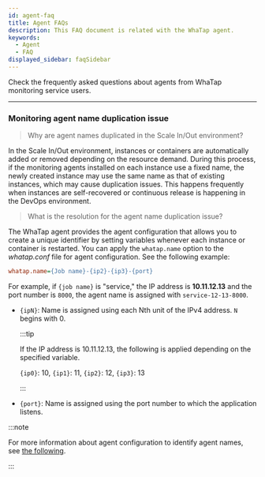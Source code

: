 ```yaml
---
id: agent-faq
title: Agent FAQs
description: This FAQ document is related with the WhaTap agent.
keywords:
  - Agent
  - FAQ
displayed_sidebar: faqSidebar
---
```


Check the frequently asked questions about agents from WhaTap monitoring service users.

---

<div className='faqs'>

### Monitoring agent name duplication issue

> Why are agent names duplicated in the Scale In/Out environment?

In the Scale In/Out environment, instances or containers are automatically added or removed depending on the resource demand. During this process, if the monitoring agents installed on each instance use a fixed name, the newly created instance may use the same name as that of existing instances, which may cause duplication issues. This happens frequently when instances are self-recovered or continuous release is happening in the DevOps environment.

> What is the resolution for the agent name duplication issue?

The WhaTap agent provides the agent configuration that allows you to create a unique identifier by setting variables whenever each instance or container is restarted. You can apply the `whatap.name` option to the _whatap.conf_ file for agent configuration. See the following example:

```ini title="whatap.conf"
whatap.name={Job name}-{ip2}-{ip3}-{port}
```

For example, if `{job name}` is "service," the IP address is **10.11.12.13** and the port number is `8000`, the agent name is assigned with `service-12-13-8000`.

- `{ipN}`: Name is assigned using each Nth unit of the IPv4 address. `N` begins with 0. 

  :::tip

  If the IP address is 10.11.12.13, the following is applied depending on the specified variable.

  `{ip0}`: 10, `{ip1}`: 11, `{ip2}`: 12, `{ip3}`: 13

  :::

- `{port}`: Name is assigned using the port number to which the application listens.

:::note

For more information about agent configuration to identify agent names, see [the following](../java/agent-name).

:::

</div>
